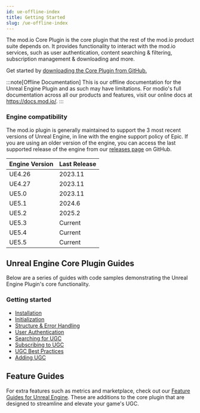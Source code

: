 ```yaml
---
id: ue-offline-index
title: Getting Started
slug: /ue-offline-index
---
```


The mod.io Core Plugin is the core plugin that the rest of the mod.io product suite depends on. It provides functionality to interact with the mod.io services, such as user authentication, content searching & filtering, subscription management & downloading and more.

Get started by [downloading the Core Plugin from GitHub.](https://github.com/modio/modio-ue)

:::note[Offline Documentation]
This is our offline documentation for the Unreal Engine Plugin and as such may have limitations. For modio's full documentation across all our products and features, visit our online docs at https://docs.mod.io/.
:::

### Engine compatibility

The mod.io plugin is generally maintained to support the 3 most recent versions of Unreal Engine, in line with the engine support policy of Epic. If you are using an older version of the engine, you can access the last supported release of the engine from our [releases page](https://github.com/modio/modio-ue/releases) on GitHub.

|Engine Version | Last Release |
|---|---|
|UE4.26 | 2023.11 |
|UE4.27 | 2023.11 |
|UE5.0 | 2023.11 |
|UE5.1 | 2024.6 |
|UE5.2 | 2025.2 |
|UE5.3 | Current |
|UE5.4 | Current |
|UE5.5 | Current |

## Unreal Engine Core Plugin Guides

Below are a series of guides with code samples demonstrating the Unreal Engine Plugin's core functionality.

### Getting started

* [Installation](/unreal/installation/)
* [Initialization](/unreal/initialization/)
* [Structure & Error Handling](/unreal/plugin-structure/)
* [User Authentication](/unreal/user-authentication/)
* [Searching for UGC](/unreal/searching-ugc/)
* [Subscribing to UGC](/unreal/subscribing/)
* [UGC Best Practices](/unreal/ugc-best-practices)
* [Adding UGC](/unreal/adding-ugc/)

## Feature Guides

For extra features such as metrics and marketplace, check out our [Feature Guides for Unreal Engine](/unreal/feature-guides). These are additions to the core plugin that are designed to streamline and elevate your game's UGC.